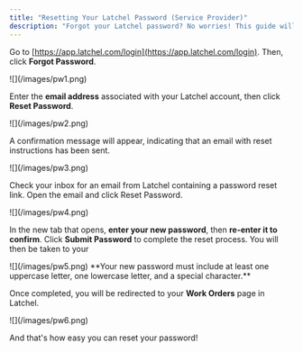 ```yaml
---
title: "Resetting Your Latchel Password (Service Provider)"
description: "Forgot your Latchel password? No worries! This guide will walk you through the simple steps to reset your password and regain access to your account. Follow the instructions below to get back in quickly."
---
```


Go to [https://app.latchel.com/login](https://app.latchel.com/login). Then, click **Forgot Password**.

<Frame as="div">
  ![](/images/pw1.png)
</Frame>

Enter the **email address** associated with your Latchel account, then click **Reset Password**.&#x20;

<Frame as="div">
  ![](/images/pw2.png)
</Frame>

A confirmation message will appear, indicating that an email with reset instructions has been sent.

<Frame as="div">
  ![](/images/pw3.png)
</Frame>

Check your inbox for an email from Latchel containing a password reset link. Open the email and click Reset Password.

<Frame as="div">
  ![](/images/pw4.png)
</Frame>

In the new tab that opens, **enter your new password**, then **re-enter it to confirm**. Click **Submit Password** to complete the reset process. You will then be taken to your&#x20;

<Frame as="div">
  ![](/images/pw5.png)
</Frame>

<Tip>
  **Your new password must include at least one uppercase letter, one lowercase letter, and a special character.**
</Tip>

Once completed, you will be redirected to your **Work Orders** page in Latchel.

<Frame as="div">
  ![](/images/pw6.png)
</Frame>

And that's how easy you can reset your password!&#x20;